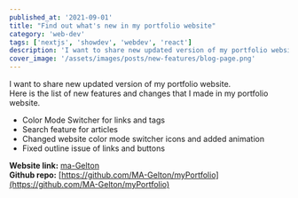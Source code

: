 ```yaml
---
published_at: '2021-09-01'
title: "Find out what's new in my portfolio website"
category: 'web-dev'
tags: ['nextjs', 'showdev', 'webdev', 'react']
description: 'I want to share new updated version of my portfolio website. Here is the list of new features and changes I made in my portfolio website.'
cover_image: '/assets/images/posts/new-features/blog-page.png'
---
```


I want to share new updated version of my portfolio website.<br />
Here is the list of new features and changes that I made in my portfolio website.<br />

- Color Mode Switcher for links and tags
- Search feature for articles
- Changed website color mode switcher icons and added animation
- Fixed outline issue of links and buttons

**Website link:** [ma-Gelton](https://my-portfolio-ma-Gelton.vercel.app) <br />
**Github repo:** [https://github.com/MA-Gelton/myPortfolio](https://github.com/MA-Gelton/myPortfolio)
